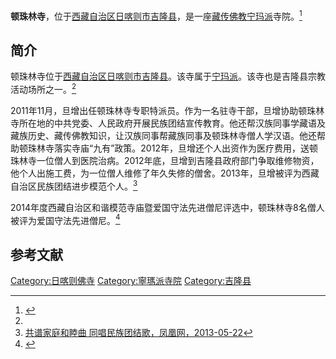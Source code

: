 {{Infobox Tibetan Buddhist monastery
|name =顿珠林寺
|image =
|image size = 250px
|alt = 
|caption = 
|t=
|w=
|to = 
|ipa={{IPA|}}
|z=
|thdl=
|e=
|tc=頓珠林寺
|s=顿珠林寺
|p=
|m=
|k=
|pushpin_map = 
|latd =  | latm =  | lats =  | latNS = 
|longd=  | longm= | longs =| longEW = 
|iso_region = 
|map_caption = 
|mapsize = 
|location_country = 中国
|location = {{CHN}}[[西藏自治区|西藏自治区]][[日喀则市|日喀则市]][[吉隆县|吉隆县]]
|coordinates_display =
|founded_by = 
|date_founded =
|date_renovated =
|sect = [[宁玛派|宁玛派]]
|mather =
|children =
|dedicated_to = 
|tulku =
|head_lama = 
|head_mgh =
|no._of_monks = 
|architecture = 
|festivals =
|footnotes = 
}}
'''顿珠林寺'''，位于[[西藏自治区|西藏自治区]][[日喀则市|日喀则市]][[吉隆县|吉隆县]]，是一座[[藏传佛教|藏传佛教]][[宁玛派|宁玛派]]寺院。<ref name=kmx>{{Cite web |url=http://www.xizang.gov.cn/lsyg/51559.jhtml |title=日喀则吉隆县概况，西藏自治区人民政府，2006-11-17 |access-date=2015-04-27 |archive-url=https://web.archive.org/web/20150401173016/http://www.xizang.gov.cn/lsyg/51559.jhtml |archive-date=2015-04-01 |dead-url=yes }}</ref>

==简介==
顿珠林寺位于[[西藏自治区|西藏自治区]][[日喀则市|日喀则市]][[吉隆县|吉隆县]]。该寺属于[[宁玛派|宁玛派]]。该寺也是吉隆县宗教活动场所之一。<ref name=kmx/>

2011年11月，旦增出任顿珠林寺专职特派员。作为一名驻寺干部，旦增协助顿珠林寺所在地的中共党委、人民政府开展民族团结宣传教育。他还帮汉族同事学藏语及藏族历史、藏传佛教知识，让汉族同事帮藏族同事及顿珠林寺僧人学汉语。他还帮助顿珠林寺落实寺庙“九有”政策。2012年，旦增还个人出资作为医疗费用，送顿珠林寺一位僧人到医院治病。2012年底，旦增到吉隆县政府部门争取维修物资，他个人出施工费，为一位僧人维修了年久失修的僧舍。2013年，旦增被评为西藏自治区民族团结进步模范个人。<ref>[http://news.ifeng.com/gundong/detail_2013_05/22/25575228_0.shtml 共谱家庭和睦曲 同唱民族团结歌，凤凰网，2013-05-22]</ref>

2014年度西藏自治区和谐模范寺庙暨爱国守法先进僧尼评选中，顿珠林寺8名僧人被评为爱国守法先进僧尼。<ref>{{Cite web |url=http://epaper.chinatibetnews.com/xzrb/html/2014-12/23/content_588812.htm |title=2014年度全区和谐模范寺庙暨爱国守法先进僧尼名单，西藏日报，2014-12-23 |access-date=2015-04-27 |archive-url=https://web.archive.org/web/20160304191339/http://epaper.chinatibetnews.com/xzrb/html/2014-12/23/content_588812.htm |archive-date=2016-03-04 |dead-url=yes }}</ref>

==参考文献==
{{reflist}}

{{日喀则地标}}
[[Category:日喀则佛寺|Category:日喀则佛寺]]
[[Category:寧瑪派寺院|Category:寧瑪派寺院]]
[[Category:吉隆县|Category:吉隆县]]
